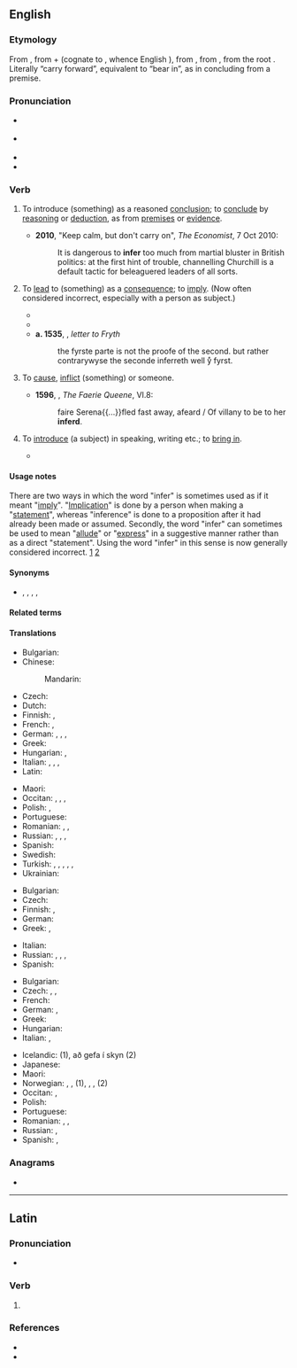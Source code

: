 ==English==

===Etymology===
{{root|en|ine-pro|*bʰer-}}
From {{bor|en|la|inferō}}, from {{der|en|la|in-|id=in|gloss=in, at, on; into}} + {{der|en|la|ferō|gloss=bear, carry; suffer}} (cognate to {{cog|ang|beran}}, whence English {{m|en|bear}}), from {{der|en|itc-pro|*ferō}}, from {{der|en|ine-pro|*bʰéreti||to bear, carry}}, from the root {{m|ine-pro|*bʰer-}}. Literally “carry forward”, equivalent to “bear in”, as in concluding from a premise.

===Pronunciation===
* {{a|GenAm}} {{IPA|en|/ɪnˈfɝ/}}
* {{a|RP}} {{IPA|en|/ɪnˈfɜː/}}
* {{audio|en|en-us-infer.ogg|Audio (US)}}
* {{rhymes|en|ɜː(ɹ)|s=2}}

===Verb===
{{en-verb|++}}

# {{lb|en|transitive}} To introduce (something) as a reasoned [[conclusion]]; to [[conclude]] by [[reason]]ing or [[deduction]], as from [[premise]]s or [[evidence]]. {{defdate|from 16th c.}}
#* '''2010''', "Keep calm, but don't carry on", ''The Economist'', 7 Oct 2010:
#*: It is dangerous to '''infer''' too much from martial bluster in British politics: at the first hint of trouble, channelling Churchill is a default tactic for beleaguered leaders of all sorts.
# {{lb|en|transitive}} To [[lead]] to (something) as a [[consequence]]; to [[imply]]. (Now often considered incorrect, especially with a person as subject.) {{defdate|from 16th c.}}
#* {{RQ:Florio Montaigne Essayes|chapter=3|book=II|passage=These and a thousand like propositions, which concurre in this purpose, do evidently '''inferre''' {{transterm|frm|sonnent}} some thing beyond patient expecting of death it selfe to be suffered in this life{{nb...}}.}}
#* {{RQ:Shakespeare Henry 4-2|V|v|passage=This doth '''infer''' the zeal I had to see him.}}
#* '''a. 1535''', {{w|Thomas More}}, ''letter to Fryth''
#*: the fyrste parte is not the proofe of the second. but rather contrarywyse the seconde inferreth well yͤ fyrst.
# {{lb|en|obsolete}} To [[cause]], [[inflict]] (something) {{m|en|upon}} or {{m|en|to}} someone. {{defdate|16th-18th c.}}
#* '''1596''', {{w|Edmund Spenser}}, ''The Faerie Queene'', VI.8:
#*: faire Serena{{...}}fled fast away, afeard / Of villany to be to her '''inferd'''{{nb...}}.
# {{lb|en|obsolete}} To [[introduce]] (a subject) in speaking, writing etc.; to [[bring in]]. {{defdate|16th–18th c.}}
#* {{RQ:Shakespeare Henry 6-3|II|ii|passage=Full well hath Clifford played the orator, / '''Inferring''' arguments of mighty force.}}

====Usage notes====
There are two ways in which the word "infer" is sometimes used as if it meant "[[imply]]". "[[implication|Implication]]" is done by a person when making a "[[statement]]", whereas "inference" is done to a proposition after it had already been made or assumed. Secondly, the word "infer" can sometimes be used to mean "[[allude]]" or "[[express]]" in a suggestive manner rather than as a direct "statement". Using the word "infer" in this sense is now generally considered incorrect. [https://web.archive.org/web/20190623040821/https://www.lexico.com/en/grammar/commonly-confused-words] [http://englishplus.com/grammar/00000232.htm]

====Synonyms====
* {{l|en|assume}}, {{l|en|conclude}}, {{l|en|deduce}}, {{l|en|educe}}, {{l|en|construe}}

====Related terms====
{{col4|en
|inferable
|inference
|illative
|illation
|[[-ferous]] ([[-iferous]])
}}

====Translations====
{{trans-top|to introduce  as a reasoned conclusion}}
* Bulgarian: {{t+|bg|заключавам}}
* Chinese:
*: Mandarin: {{t+|cmn|推斷|tr=tuīduàn}}
* Czech: {{t|cs|vyvodit}}
* Dutch: {{t+|nl|concluderen}}
* Finnish: {{t+|fi|päätellä}}, {{t|fi|[[tehdä]] [[johtopäätös]]}}
* French: {{t+|fr|déduire}}, {{t+|fr|inférer}}
* German: {{t+|de|schlussfolgern}}, {{t+|de|folgern}}, {{t+|de|schließen}}, {{t|de|Schlüsse ziehen}}
* Greek: {{t+|el|συμπεραίνω}}
* Hungarian: {{t+|hu|kikövetkeztet}}, {{t|hu|dedukál}}
* Italian: {{t+|it|inferire}}, {{t+|it|dedurre}}, {{t+|it|concludere}}, {{t+|it|infliggere}}
* Latin: {{t|la|coniecto}}
{{trans-mid}}
* Maori: {{t|mi|hīkaro}}
* Occitan: {{t+|oc|inferir}}, {{t|oc|dedusir}}, {{t+|oc|deduire}}, {{t|oc|dedurre}}
* Polish: {{t+|pl|wnioskować}}, {{t|pl|dedukować}}
* Portuguese: {{t+|pt|inferir}}
* Romanian: {{t+|ro|motiva}}, {{t+|ro|deduce}}, {{t+|ro|infera}}
* Russian: {{t+|ru|заключить|pf|sc=Cyrl}}, {{t|ru|сделать заключение|sc=Cyrl}}, {{t|ru|сделать вывод|sc=Cyrl}}, {{t+|ru|вывести|pf|sc=Cyrl}}
* Spanish: {{t+|es|inferir}}
* Swedish: {{t|sv|sluta sig till}}
* Turkish: {{t+|tr|anlam çıkarmak}}, {{t+|tr|anlamına gelmek}}, {{t+|tr|anlamak}}, {{t+|tr|mana çıkarmak}}, {{t|tr|manasına gelmek}}, {{t|tr|sonucunu çıkarmak}}
* Ukrainian: {{t|uk|робити висновок}}
{{trans-bottom}}

{{trans-top|to lead to as a consequence}}
* Bulgarian: {{t+|bg|загатвам}}
* Czech: {{t+|cs|dopadnout}}
* Finnish: {{t+|fi|johtaa}}, {{t+|fi|selittää}}
* German: {{t|de|[[zur]] [[Folge]] [[haben]]}}
* Greek: {{t+|el|υπονοώ}}, {{t+|el|υπαινίσσομαι}}
{{trans-mid}}
* Italian: {{t+|it|implicare}}
* Russian: {{t+|ru|предполагать|impf|sc=Cyrl}}, {{t+|ru|предположить|pf|sc=Cyrl}}, {{t+|ru|догадываться|impf|sc=Cyrl}}, {{t+|ru|догадаться|pf|sc=Cyrl}}
* Spanish: {{t+|es|inferir}}
{{trans-bottom}}

{{checktrans-top}}
* Bulgarian: {{t-check|bg|правя извод}} <!-- Was under: "(intransitive) to draw a conclusion (by reasoning)" -->
* Czech: {{t-check|cs|vyvodit}}, {{t-check|cs|usoudit}}, {{t-check|cs|odvodit|pf}}  <!-- Was under: "(intransitive) to draw a conclusion (by reasoning)" -->
* French: {{t+check|fr|déduire}}
* German: {{t+check|de|schließen}}, {{t+check|de|schlussfolgern}} <!-- Was under: "(intransitive) to draw a conclusion (by reasoning)" -->
* Greek: {{t+check|el|συμπεραίνω}} <!-- Was under: "(intransitive) to draw a conclusion (by reasoning)" -->
* Hungarian: {{t+check|hu|kikövetkeztet}}
* Italian: {{t+check|it|concludere}}, {{t+check|it|dedurre}} <!-- Was under: "(intransitive) to draw a conclusion (by reasoning)" -->
{{trans-mid}}
* Icelandic: {{t-check|is|álykta}} (1), að gefa í skyn (2)
* Japanese: {{t-check|ja|[[推量]]する}}
* Maori: {{t-check|mi|hīkaro}} <!-- Was under: "(intransitive) to draw a conclusion (by reasoning)" -->
* Norwegian: {{t-check|no|utlede}}, {{t+check|no|konkludere}}, {{t+check|no|slutte}} (1), {{t+check|no|anta}}, {{t+check|no|tenke}}, {{t-check|no|spekulere}} (2)
* Occitan: {{t+check|oc|inferir}}, {{t-check|oc|dedusir}} <!-- Was under: "(intransitive) to draw a conclusion (by reasoning)" -->
* Polish: {{t+check|pl|wnioskować}} <!-- Was under: "(intransitive) to draw a conclusion (by reasoning)" -->
* Portuguese: {{t+check|pt|inferir}} <!-- Was under: "(intransitive) to draw a conclusion (by reasoning)" -->
* Romanian: {{t+check|ro|conchide}}, {{t+check|ro|concluziona}}, {{t+check|ro|infera}} <!-- Was under: "(intransitive) to draw a conclusion (by reasoning)" -->
* Russian: {{t+check|ru|заключать|impf|sc=Cyrl}}, {{t+check|ru|делать вывод|sc=Cyrl}} <!-- Was under: "(intransitive) to draw a conclusion (by reasoning)" -->
* Spanish: {{t+check|es|argüir}}, {{t+check|es|inferir}}
{{trans-bottom}}

===Anagrams===
* {{anagrams|en|a=efinr|-frine|Finer|finer|frine}}

----

==Latin==

===Pronunciation===
* {{la-IPA|īnfer}}

===Verb===
{{la-verb-form|īnfer}}

# {{inflection of|la|īnferō||2|s|pres|actv|impr}}

===References===
* {{R:L&S}}
* {{R:Gaffiot}}